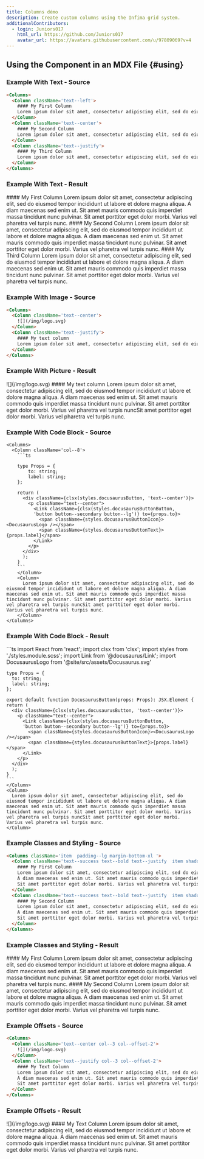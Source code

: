 ```yaml
---
title: Columns démo
description: Create custom columns using the Infima grid system.
additionalContributors: 
  - login: Juniors017
    html_url: https://github.com/Juniors017
    avatar_url: https://avatars.githubusercontent.com/u/97809069?v=4
---
```











## Using the Component in an MDX File \{#using}

### Example With Text - Source

```html
<Columns> 
  <Column className='text--left'>
    #### My First Column
    Lorem ipsum dolor sit amet, consectetur adipiscing elit, sed do eiusmod tempor incididunt ut labore et dolore magna aliqua. A diam maecenas sed enim ut. Sit amet mauris commodo quis imperdiet massa tincidunt nunc pulvinar. Sit amet porttitor eget dolor morbi. Varius vel pharetra vel turpis nunc.
  </Column>
  <Column className='text--center'>
    #### My Second Column
    Lorem ipsum dolor sit amet, consectetur adipiscing elit, sed do eiusmod tempor incididunt ut labore et dolore magna aliqua. A diam maecenas sed enim ut. Sit amet mauris commodo quis imperdiet massa tincidunt nunc pulvinar. Sit amet porttitor eget dolor morbi. Varius vel pharetra vel turpis nunc.
  </Column>
  <Column className='text--justify'>
    #### My Third Column
    Lorem ipsum dolor sit amet, consectetur adipiscing elit, sed do eiusmod tempor incididunt ut labore et dolore magna aliqua. A diam maecenas sed enim ut. Sit amet mauris commodo quis imperdiet massa tincidunt nunc pulvinar. Sit amet porttitor eget dolor morbi. Varius vel pharetra vel turpis nunc.
  </Column>
</Columns>
```

### Example With Text - Result

<Columns> 
  <Column className='text--left'>
    #### My First Column
    Lorem ipsum dolor sit amet, consectetur adipiscing elit, sed do eiusmod tempor incididunt ut labore et dolore magna aliqua. A diam maecenas sed enim ut. Sit amet mauris commodo quis imperdiet massa tincidunt nunc pulvinar. Sit amet porttitor eget dolor morbi. Varius vel pharetra vel turpis nunc.
  </Column>
  <Column className='text--center'>
    #### My Second Column
    Lorem ipsum dolor sit amet, consectetur adipiscing elit, sed do eiusmod tempor incididunt ut labore et dolore magna aliqua. A diam maecenas sed enim ut. Sit amet mauris commodo quis imperdiet massa tincidunt nunc pulvinar. Sit amet porttitor eget dolor morbi. Varius vel pharetra vel turpis nunc.
  </Column>
  <Column className='text--justify'>
    #### My Third Column
    Lorem ipsum dolor sit amet, consectetur adipiscing elit, sed do eiusmod tempor incididunt ut labore et dolore magna aliqua. A diam maecenas sed enim ut. Sit amet mauris commodo quis imperdiet massa tincidunt nunc pulvinar. Sit amet porttitor eget dolor morbi. Varius vel pharetra vel turpis nunc.
  </Column>
</Columns>

### Example With Image - Source

```html
<Columns> 
  <Column className='text--center'>
    ![](/img/logo.svg)
  </Column>
  <Column className='text--justify'> 
    #### My text column
    Lorem ipsum dolor sit amet, consectetur adipiscing elit, sed do eiusmod tempor incididunt ut labore et dolore magna aliqua. A diam maecenas sed enim ut. Sit amet mauris commodo quis imperdiet massa tincidunt nunc pulvinar. Sit amet porttitor eget dolor morbi. Varius vel pharetra vel turpis nuncSit amet porttitor eget dolor morbi. Varius vel pharetra vel turpis nunc.
  </Column>
</Columns>
```

### Example With Picture - Result

<Columns> 
  <Column className='text--center'>
    ![](/img/logo.svg)
  </Column>
  <Column className='text--justify'> 
    #### My text column
    Lorem ipsum dolor sit amet, consectetur adipiscing elit, sed do eiusmod tempor incididunt ut labore et dolore magna aliqua. A diam maecenas sed enim ut. Sit amet mauris commodo quis imperdiet massa tincidunt nunc pulvinar. Sit amet porttitor eget dolor morbi. Varius vel pharetra vel turpis nuncSit amet porttitor eget dolor morbi. Varius vel pharetra vel turpis nunc.
  </Column>
</Columns>

### Example With Code Block - Source

````tsx 
<Columns> 
  <Column className='col--8'> 
    ```ts

    type Props = {
        to: string;
        label: string;
    };

    return (
      <div className={clsx(styles.docusaurusButton, 'text--center')}>
        <p className="text--center">
          <Link className={clsx(styles.docusaurusButtonButton, 
          'button button--secondary button--lg')} to={props.to}>
            <span className={styles.docusaurusButtonIcon}><DocusaurusLogo /></span>
            <span className={styles.docusaurusButtonText}>{props.label}</span>
          </Link>
        </p>
      </div>
      );
    }
    ```
    </Column>
    <Column>
      Lorem ipsum dolor sit amet, consectetur adipiscing elit, sed do eiusmod tempor incididunt ut labore et dolore magna aliqua. A diam maecenas sed enim ut. Sit amet mauris commodo quis imperdiet massa tincidunt nunc pulvinar. Sit amet porttitor eget dolor morbi. Varius vel pharetra vel turpis nuncSit amet porttitor eget dolor morbi. Varius vel pharetra vel turpis nunc. 
    </Column>
</Columns>
````

### Example With Code Block - Result

<Columns> 
  <Column className='col--8'> 
    ```ts
    import React from 'react';
    import clsx from 'clsx';
    import styles from './styles.module.scss';
    import Link from '@docusaurus/Link';
    import DocusaurusLogo from '@site/src/assets/Docusaurus.svg'

    type Props = {
      to: string;
      label: string;
    };

    export default function DocusaurusButton(props: Props): JSX.Element {
    return (
      <div className={clsx(styles.docusaurusButton, 'text--center')}>
        <p className="text--center">
          <Link className={clsx(styles.docusaurusButtonButton, 
          'button button--secondary button--lg')} to={props.to}>
            <span className={styles.docusaurusButtonIcon}><DocusaurusLogo /></span>
            <span className={styles.docusaurusButtonText}>{props.label}</span>
          </Link>
        </p>
      </div>
      );
    }
    ```
    </Column>
    <Column>
      Lorem ipsum dolor sit amet, consectetur adipiscing elit, sed do eiusmod tempor incididunt ut labore et dolore magna aliqua. A diam maecenas sed enim ut. Sit amet mauris commodo quis imperdiet massa tincidunt nunc pulvinar. Sit amet porttitor eget dolor morbi. Varius vel pharetra vel turpis nuncSit amet porttitor eget dolor morbi. Varius vel pharetra vel turpis nunc. 
    </Column>
</Columns>

### Example Classes and Styling - Source

```html
<Columns className='item  padding--lg margin-bottom-xl '> 
  <Column className='text--success text--bold text--justify  item shadow--tl padding--lg'> 
    #### My First Column
    Lorem ipsum dolor sit amet, consectetur adipiscing elit, sed do eiusmod tempor incididunt ut labore et dolore magna aliqua. 
    A diam maecenas sed enim ut. Sit amet mauris commodo quis imperdiet massa tincidunt nunc pulvinar. 
    Sit amet porttitor eget dolor morbi. Varius vel pharetra vel turpis nunc. 
  </Column>
  <Column className='text--success text--bold text--justify  item shadow--tl padding--lg margin-top--xl'  style={{ backgroundColor: 'green', color: 'yellow'  }}>
    #### My Second Column
    Lorem ipsum dolor sit amet, consectetur adipiscing elit, sed do eiusmod tempor incididunt ut labore et dolore magna aliqua. 
    A diam maecenas sed enim ut. Sit amet mauris commodo quis imperdiet massa tincidunt nunc pulvinar. 
    Sit amet porttitor eget dolor morbi. Varius vel pharetra vel turpis nunc. 
  </Column>
</Columns>
```

### Example Classes and Styling - Result

<Columns className='item  padding--lg margin-bottom-xl '> 
  <Column className='text--success text--bold text--justify  item shadow--tl padding--lg'> 
    #### My First Column
    Lorem ipsum dolor sit amet, consectetur adipiscing elit, sed do eiusmod tempor incididunt ut labore et dolore magna aliqua. 
    A diam maecenas sed enim ut. Sit amet mauris commodo quis imperdiet massa tincidunt nunc pulvinar. 
    Sit amet porttitor eget dolor morbi. Varius vel pharetra vel turpis nunc. 
  </Column>
  <Column className='text--success text--bold text--justify  item shadow--tl padding--lg margin-top--xl'  style={{ backgroundColor: 'green', color: 'yellow'  }}>
    #### My Second Column
    Lorem ipsum dolor sit amet, consectetur adipiscing elit, sed do eiusmod tempor incididunt ut labore et dolore magna aliqua. 
    A diam maecenas sed enim ut. Sit amet mauris commodo quis imperdiet massa tincidunt nunc pulvinar. 
    Sit amet porttitor eget dolor morbi. Varius vel pharetra vel turpis nunc. 
  </Column>
</Columns>

### Example Offsets - Source

```html
<Columns> 
  <Column className='text--center col--3 col--offset-2'> 
    ![](/img/logo.svg)
  </Column>
  <Column className='text--justify col--3 col--offset-2'> 
    #### My Text Column
    Lorem ipsum dolor sit amet, consectetur adipiscing elit, sed do eiusmod tempor incididunt ut labore et dolore magna aliqua.
    A diam maecenas sed enim ut. Sit amet mauris commodo quis imperdiet massa tincidunt nunc pulvinar. 
    Sit amet porttitor eget dolor morbi. Varius vel pharetra vel turpis nunc. 
  </Column>
</Columns>
```

### Example Offsets - Result

<Columns> 
  <Column className='text--center col--3 col--offset-2'> 
    ![](/img/logo.svg)
  </Column>
  <Column className='text--justify col--3 col--offset-2'> 
    #### My Text Column
    Lorem ipsum dolor sit amet, consectetur adipiscing elit, sed do eiusmod tempor incididunt ut labore et dolore magna aliqua.
    A diam maecenas sed enim ut. Sit amet mauris commodo quis imperdiet massa tincidunt nunc pulvinar. 
    Sit amet porttitor eget dolor morbi. Varius vel pharetra vel turpis nunc. 
  </Column>
</Columns>
